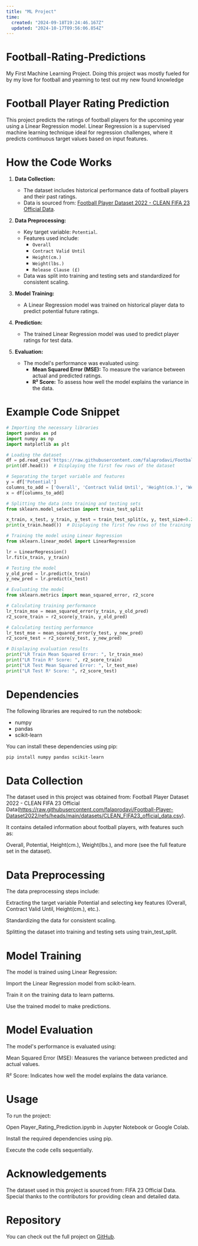 ```yaml
---
title: "ML Project"
time:
  created: "2024-09-18T19:24:46.167Z"
  updated: "2024-10-17T09:56:06.854Z"
---
```


# Football-Rating-Predictions
My First Machine Learning Project. Doing this project was mostly fueled for by my love for football and yearning to test out my new found knowledge

# Football Player Rating Prediction

This project predicts the ratings of football players for the upcoming year using a Linear Regression model. Linear Regression is a supervised machine learning technique ideal for regression challenges, where it predicts continuous target values based on input features.



# How the Code Works

1. **Data Collection:**
   - The dataset includes historical performance data of football players and their past ratings.
   - Data is sourced from: [Football Player Dataset 2022 - CLEAN FIFA 23 Official Data](https://raw.githubusercontent.com/falaprodavi/Football-Player-Dataset2022/refs/heads/main/datasets/CLEAN_FIFA23_official_data.csv).

2. **Data Preprocessing:**
   - Key target variable: `Potential`.
   - Features used include:
     - `Overall`
     - `Contract Valid Until`
     - `Height(cm.)`
     - `Weight(lbs.)`
     - `Release Clause (£)`
   - Data was split into training and testing sets and standardized for consistent scaling.

3. **Model Training:**
   - A Linear Regression model was trained on historical player data to predict potential future ratings.

4. **Prediction:**
   - The trained Linear Regression model was used to predict player ratings for test data.

5. **Evaluation:**
   - The model's performance was evaluated using:
     - **Mean Squared Error (MSE):** To measure the variance between actual and predicted ratings.
     - **R² Score:** To assess how well the model explains the variance in the data.


# Example Code Snippet

```python
# Importing the necessary libraries
import pandas as pd
import numpy as np
import matplotlib as plt

# Loading the dataset
df = pd.read_csv('https://raw.githubusercontent.com/falaprodavi/Football-Player-Dataset2022/refs/heads/main/datasets/CLEAN_FIFA23_official_data.csv')
print(df.head())  # Displaying the first few rows of the dataset

# Separating the target variable and features
y = df['Potential']
columns_to_add = ['Overall', 'Contract Valid Until', 'Height(cm.)', 'Weight(lbs.)', 'Release Clause(£)']
x = df[columns_to_add]

# Splitting the data into training and testing sets
from sklearn.model_selection import train_test_split

x_train, x_test, y_train, y_test = train_test_split(x, y, test_size=0.2, random_state=100)
print(x_train.head())  # Displaying the first few rows of the training features

# Training the model using Linear Regression
from sklearn.linear_model import LinearRegression

lr = LinearRegression()
lr.fit(x_train, y_train)

# Testing the model
y_old_pred = lr.predict(x_train)
y_new_pred = lr.predict(x_test)

# Evaluating the model
from sklearn.metrics import mean_squared_error, r2_score

# Calculating training performance
lr_train_mse = mean_squared_error(y_train, y_old_pred)
r2_score_train = r2_score(y_train, y_old_pred)

# Calculating testing performance
lr_test_mse = mean_squared_error(y_test, y_new_pred)
r2_score_test = r2_score(y_test, y_new_pred)

# Displaying evaluation results
print("LR Train Mean Squared Error: ", lr_train_mse)
print("LR Train R² Score: ", r2_score_train)
print("LR Test Mean Squared Error: ", lr_test_mse)
print("LR Test R² Score: ", r2_score_test)
```

# Dependencies

The following libraries are required to run the notebook:

- numpy
- pandas
- scikit-learn

You can install these dependencies using pip:

```bash
pip install numpy pandas scikit-learn
```

# Data Collection

The dataset used in this project was obtained from: Football Player Dataset 2022 - CLEAN FIFA 23 Official Data(https://raw.githubusercontent.com/falaprodavi/Football-Player-Dataset2022/refs/heads/main/datasets/CLEAN_FIFA23_official_data.csv).

It contains detailed information about football players, with features such as:

Overall, Potential, Height(cm.), Weight(lbs.), and more (see the full feature set in the dataset).

# Data Preprocessing

The data preprocessing steps include:

Extracting the target variable Potential and selecting key features (Overall, Contract Valid Until, Height(cm.), etc.).

Standardizing the data for consistent scaling.

Splitting the dataset into training and testing sets using train_test_split.
# Model Training

The model is trained using Linear Regression:

Import the Linear Regression model from scikit-learn.

Train it on the training data to learn patterns.

Use the trained model to make predictions.

# Model Evaluation

The model's performance is evaluated using:

Mean Squared Error (MSE): Measures the variance between predicted and actual values.

R² Score: Indicates how well the model explains the data variance.

# Usage

To run the project:

Open Player_Rating_Prediction.ipynb in Jupyter Notebook or Google Colab.

Install the required dependencies using pip.

Execute the code cells sequentially.
# Acknowledgements
The dataset used in this project is sourced from: FIFA 23 Official Data. Special thanks to the contributors for providing clean and detailed data.

# Repository

You can check out the full project on [GitHub](https://github.com/WUFAZA/Football-Rating-predictions).
